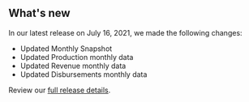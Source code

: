 ## What's new

In our latest release on July 16, 2021, we made the following changes:

- Updated <Link href="/fact-sheet" linkType="default">Monthly Snapshot</Link>
- Updated <Link href="/downloads/production-by-month/" linkType="default">Production monthly data</Link>
- Updated <Link href="/downloads/revenue/" linkType="default">Revenue monthly data</Link>
- Updated <Link href="/downloads/disbursements-by-month/" linkType="default">Disbursements monthly data</Link>




Review our [full release details](https://github.com/ONRR/nrrd/releases).
